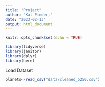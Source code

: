 ---
title: "Project"
author: "Kat Pinder,"
date: "2023-02-13"
output: html_document
---

```{r setup, include=FALSE}
knitr::opts_chunk$set(echo = TRUE)
```

```{r message=FALSE, warning=FALSE}
library(tidyverse)
library(janitor)
library(dplyr)
library(here)
``` 

Load Dataset
```{r}
planets<-read_csv("data/cleaned_5250.csv")
```

